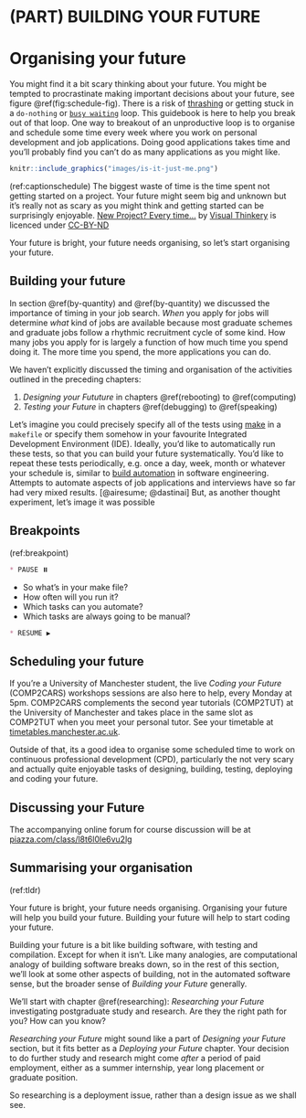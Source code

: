 # (PART) BUILDING YOUR FUTURE {-}

# Organising your future {#organising}
You might find it a bit scary thinking about your future. You might be tempted to procrastinate making important decisions about your future, see figure \@ref(fig:schedule-fig). There is a risk of [thrashing](https://en.wikipedia.org/wiki/Thrashing_(computer_science)) or getting stuck in a `do-nothing` or [`busy waiting`](https://en.wikipedia.org/wiki/Busy_waiting) loop. This guidebook is here to help you break out of that loop. One way to breakout of an unproductive loop is to organise and schedule some time every week where you work on personal development and job applications. Doing good applications takes time and you'll probably find you can't do as many applications as you might like.

```r
knitr::include_graphics("images/is-it-just-me.png")
```
(ref:captionschedule) The biggest waste of time is the time spent not getting started on a project. Your future might seem big and unknown but it's really not as scary as you might think and getting started can be surprisingly enjoyable. [New Project? Every time…](https://bryanmmathers.com/new-project-every-time/) by [Visual Thinkery](https://visualthinkery.com/) is licenced under [CC-BY-ND](https://creativecommons.org/licenses/by-nd/4.0/)

Your future is bright, your future needs organising, so let's start organising your future.

## Building your future {#make}
In section \@ref(by-quantity) and \@ref(by-quantity) we discussed the importance of timing in your job search. *When* you apply for jobs will determine *what* kind of jobs are available because most graduate schemes and graduate jobs follow a rhythmic recruitment cycle of some kind. How many jobs you apply for is largely a function of how much time you spend doing it. The more time you spend, the more applications you can do.

We haven't explicitly discussed the timing and organisation of the activities outlined in the preceding chapters:

1. *Designing your Fututure* in chapters \@ref(rebooting) to \@ref(computing)
1. *Testing your Future* in chapters \@ref(debugging) to \@ref(speaking)

Let's imagine you could precisely specify all of the tests using [make](https://en.wikipedia.org/wiki/Make_(software)) in a `makefile` or specify them somehow in your favourite Integrated Development Environment (IDE). Ideally, you'd like to automatically run these tests, so that you can build your future systematically. You'd like to repeat these tests periodically, e.g. once a day, week, month or whatever your schedule is, similar to [build automation](https://en.wikipedia.org/wiki/Build_automation) in software engineering. Attempts to automate aspects of job applications and interviews have so far had very mixed results. [@airesume; @dastinai] But, as another thought experiment, let's image it was possible

## Breakpoints {#bp6}
(ref:breakpoint)

```md
* PAUSE ⏸️
```

* So what's in your make file? 
* How often will you run it?
* Which tasks can you automate?
* Which tasks are always going to be manual?

```md
* RESUME ▶️
```

## Scheduling your future {#scheduling}

If you're a University of Manchester student, the live *Coding your Future* (COMP2CARS) workshops sessions are also here to help, every Monday at 5pm.  COMP2CARS complements the second year tutorials (COMP2TUT) at the University of Manchester and takes place in the same slot as COMP2TUT when you meet your personal tutor. See your timetable at [timetables.manchester.ac.uk](https://timetables.manchester.ac.uk/).

Outside of that, its a good idea to organise some scheduled time to work on continuous professional development (CPD), particularly the not very scary and actually quite enjoyable tasks of designing, building, testing, deploying and coding your future.

<!-- your future is bright, your future needs organising, so let's start organising your future-->

## Discussing your Future {#discussing}

The accompanying online forum for course discussion will be at [piazza.com/class/l8t6l0le6vu2lg](https://piazza.com/class/l8t6l0le6vu2lg)

<!-- was at [piazza.com/class/kted3nixlmo2on](https://piazza.com/class/kted3nixlmo2on)-->

## Summarising your organisation {#tldr19}
(ref:tldr)

Your future is bright, your future needs organising. Organising your future will help you build your future. Building your future will help to start coding your future. 

Building your future is a bit like building software, with testing and compilation. Except for when it isn't. Like many analogies, are computational analogy of building software breaks down,  so in the rest of this section, we'll look at some other aspects of building, not in the automated software sense, but the broader sense of *Building your Future* generally.
 

We'll start with chapter \@ref(researching): *Researching your Future* investigating postgraduate study and research. Are they the right path for you? How can you know?

*Researching your Future* might sound like a part of *Designing your Future* section, but it fits better as a *Deploying your Future* chapter. Your decision to do further study and research might come *after* a period of paid employment, either as a summer internship, year long placement or graduate position. 

So researching is a deployment issue, rather than a design issue as we shall see.